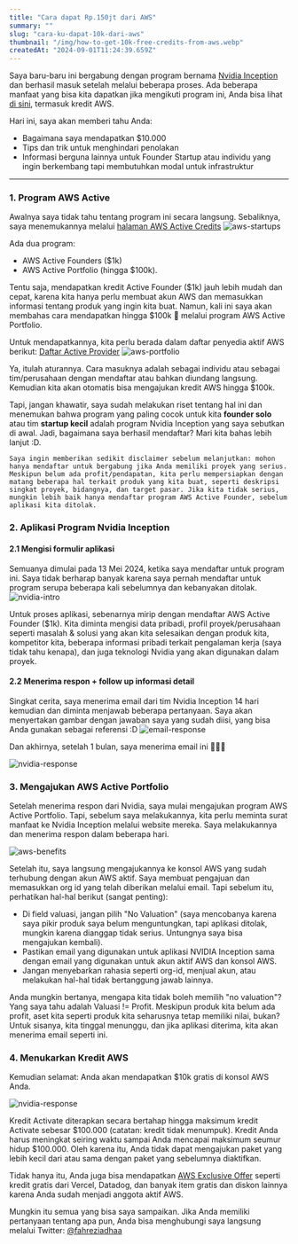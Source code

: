 ```yaml
---
title: "Cara dapat Rp.150jt dari AWS"
summary: ""
slug: "cara-ku-dapat-10k-dari-aws"
thumbnail: "/img/how-to-get-10k-free-credits-from-aws.webp"
createdAt: "2024-09-01T11:24:39.659Z"
---
```


Saya baru-baru ini bergabung dengan program bernama [Nvidia Inception](https://www.nvidia.com/en-us/startups) dan berhasil masuk setelah melalui beberapa proses. Ada beberapa manfaat yang bisa kita dapatkan jika mengikuti program ini, Anda bisa lihat [di sini](https://www.nvidia.com/en-us/startups/?deeplink=expertise-faq--2#expertise-faq-item-22b9adb3d1), termasuk kredit AWS.

Hari ini, saya akan memberi tahu Anda:

- Bagaimana saya mendapatkan $10.000
- Tips dan trik untuk menghindari penolakan
- Informasi berguna lainnya untuk Founder Startup atau individu yang ingin berkembang tapi membutuhkan modal untuk infrastruktur

---

### 1. Program AWS Active

Awalnya saya tidak tahu tentang program ini secara langsung. Sebaliknya, saya menemukannya melalui [halaman AWS Active Credits](https://aws.amazon.com/startups/credits) 
![aws-startups](/img/aws-active.webp "")

Ada dua program: 
- AWS Active Founders ($1k)
- AWS Active Portfolio (hingga $100k). 

Tentu saja, mendapatkan kredit Active Founder ($1k) jauh lebih mudah dan cepat, karena kita hanya perlu membuat akun AWS dan memasukkan informasi tentang produk yang ingin kita buat.
Namun, kali ini saya akan membahas cara mendapatkan hingga $100k 👑 melalui program AWS Active Portfolio. 

Untuk mendapatkannya, kita perlu berada dalam daftar penyedia aktif AWS berikut: [Daftar Active Provider](https://aws.amazon.com/activate/portfolio-detail/)
![aws-portfolio](/img/aws-active-featured.webp "")

Ya, itulah aturannya. Cara masuknya adalah sebagai individu atau sebagai tim/perusahaan dengan mendaftar atau bahkan diundang langsung. Kemudian kita akan otomatis bisa mengajukan kredit AWS hingga $100k.

Tapi, jangan khawatir, saya sudah melakukan riset tentang hal ini dan menemukan bahwa program yang paling cocok untuk kita **founder solo** atau tim **startup kecil** adalah program Nvidia Inception yang saya sebutkan di awal. Jadi, bagaimana saya berhasil mendaftar? Mari kita bahas lebih lanjut :D.

`Saya ingin memberikan sedikit disclaimer sebelum melanjutkan: mohon hanya mendaftar untuk bergabung jika Anda memiliki proyek yang serius. Meskipun belum ada profit/pendapatan, kita perlu mempersiapkan dengan matang beberapa hal terkait produk yang kita buat, seperti deskripsi singkat proyek, bidangnya, dan target pasar. Jika kita tidak serius, mungkin lebih baik hanya mendaftar program AWS Active Founder, sebelum aplikasi kita ditolak.`

### 2. Aplikasi Program Nvidia Inception

#### 2.1 Mengisi formulir aplikasi

Semuanya dimulai pada 13 Mei 2024, ketika saya mendaftar untuk program ini. Saya tidak berharap banyak karena saya pernah mendaftar untuk program serupa beberapa kali sebelumnya dan kebanyakan ditolak.
![nvidia-intro](/img/13th-may-email.png "")

Untuk proses aplikasi, sebenarnya mirip dengan mendaftar AWS Active Founder ($1k). Kita diminta mengisi data pribadi, profil proyek/perusahaan seperti masalah & solusi yang akan kita selesaikan dengan produk kita, kompetitor kita, beberapa informasi pribadi terkait pengalaman kerja (saya tidak tahu kenapa), dan juga teknologi Nvidia yang akan digunakan dalam proyek.

#### 2.2 Menerima respon + follow up informasi detail

Singkat cerita, saya menerima email dari tim Nvidia Inception 14 hari kemudian dan diminta menjawab beberapa pertanyaan. Saya akan menyertakan gambar dengan jawaban saya yang sudah diisi, yang bisa Anda gunakan sebagai referensi :D
![email-response](/img/email-response.png "")

Dan akhirnya, setelah 1 bulan, saya menerima email ini 🎉🎉🎉

![nvidia-response](/img/nvidia-response.png "")

### 3. Mengajukan AWS Active Portfolio

Setelah menerima respon dari Nvidia, saya mulai mengajukan program AWS Active Portfolio. Tapi, sebelum saya melakukannya, kita perlu meminta surat manfaat ke Nvidia Inception melalui website mereka. Saya melakukannya dan menerima respon dalam beberapa hari.

![aws-benefits](/img/nvidia-inception-benefits.png "")

Setelah itu, saya langsung mengajukannya ke konsol AWS yang sudah terhubung dengan akun AWS aktif. Saya membuat pengajuan dan memasukkan org id yang telah diberikan melalui email. Tapi sebelum itu, perhatikan hal-hal berikut (sangat penting):

- Di field valuasi, jangan pilih "No Valuation" (saya mencobanya karena saya pikir produk saya belum menguntungkan, tapi aplikasi ditolak, mungkin karena dianggap tidak serius. Untungnya saya bisa mengajukan kembali).
- Pastikan email yang digunakan untuk aplikasi NVIDIA Inception sama dengan email yang digunakan untuk akun aktif AWS dan konsol AWS.
- Jangan menyebarkan rahasia seperti org-id, menjual akun, atau melakukan hal-hal tidak bertanggung jawab lainnya.

Anda mungkin bertanya, mengapa kita tidak boleh memilih "no valuation"? Yang saya tahu adalah Valuasi != Profit. Meskipun produk kita belum ada profit, aset kita seperti produk kita seharusnya tetap memiliki nilai, bukan?
Untuk sisanya, kita tinggal menunggu, dan jika aplikasi diterima, kita akan menerima email seperti ini.

### 4. Menukarkan Kredit AWS

Kemudian selamat: Anda akan mendapatkan $10k gratis di konsol AWS Anda.

![nvidia-response](/img/aws-response-credits.png "")

Kredit Activate diterapkan secara bertahap hingga maksimum kredit Activate sebesar $100.000 (catatan: kredit tidak menumpuk). Kredit Anda harus meningkat seiring waktu sampai Anda mencapai maksimum seumur hidup $100.000. Oleh karena itu, Anda tidak dapat mengajukan paket yang lebih kecil dari atau sama dengan paket yang sebelumnya diaktifkan. 

Tidak hanya itu, Anda juga bisa mendapatkan [AWS Exclusive Offer](https://aws.amazon.com/startups/learn/aeo) seperti kredit gratis dari Vercel, Datadog, dan banyak item gratis dan diskon lainnya karena Anda sudah menjadi anggota aktif AWS.

Mungkin itu semua yang bisa saya sampaikan. Jika Anda memiliki pertanyaan tentang apa pun, Anda bisa menghubungi saya langsung melalui Twitter: [@fahreziadhaa](https://twitter.com/fahreziadhaa)